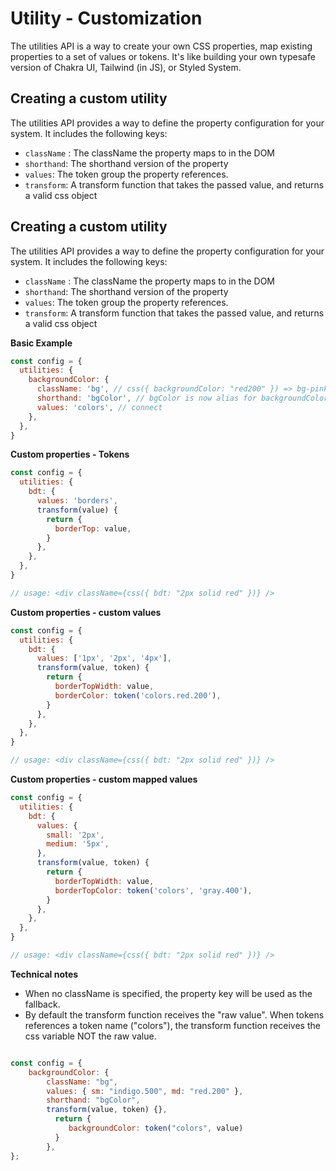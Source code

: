 # Utility - Customization

The utilities API is a way to create your own CSS properties, map existing properties to a set of values or tokens. It's
like building your own typesafe version of Chakra UI, Tailwind (in JS), or Styled System.

## Creating a custom utility

The utilities API provides a way to define the property configuration for your system. It includes the following keys:

- `className` : The className the property maps to in the DOM
- `shorthand`: The shorthand version of the property
- `values`: The token group the property references.
- `transform`: A transform function that takes the passed value, and returns a valid css object

## Creating a custom utility

The utilities API provides a way to define the property configuration for your system. It includes the following keys:

- `className` : The className the property maps to in the DOM
- `shorthand`: The shorthand version of the property
- `values`: The token group the property references.
- `transform`: A transform function that takes the passed value, and returns a valid css object

**Basic Example**

```js
const config = {
  utilities: {
    backgroundColor: {
      className: 'bg', // css({ backgroundColor: "red200" }) => bg-pink500,
      shorthand: 'bgColor', // bgColor is now alias for backgroundColor
      values: 'colors', // connect
    },
  },
}
```

**Custom properties - Tokens**

```js
const config = {
  utilities: {
    bdt: {
      values: 'borders',
      transform(value) {
        return {
          borderTop: value,
        }
      },
    },
  },
}

// usage: <div className={css({ bdt: "2px solid red" })} />
```

**Custom properties - custom values**

```js
const config = {
  utilities: {
    bdt: {
      values: ['1px', '2px', '4px'],
      transform(value, token) {
        return {
          borderTopWidth: value,
          borderColor: token('colors.red.200'),
        }
      },
    },
  },
}

// usage: <div className={css({ bdt: "2px solid red" })} />
```

**Custom properties - custom mapped values**

```js
const config = {
  utilities: {
    bdt: {
      values: {
        small: '2px',
        medium: '5px',
      },
      transform(value, token) {
        return {
          borderTopWidth: value,
          borderTopColor: token('colors', 'gray.400'),
        }
      },
    },
  },
}

// usage: <div className={css({ bdt: "2px solid red" })} />
```

**Technical notes**

- When no className is specified, the property key will be used as the fallback.
- By default the transform function receives the "raw value". When tokens references a token name ("colors"), the
  transform function receives the css variable NOT the raw value.

```js

const config = {
	backgroundColor: {
		className: "bg",
		values: { sm: "indigo.500", md: "red.200" },
		shorthand: "bgColor",
		transform(value, token) {},
	      return {
	         backgroundColor: token("colors", value)
	      }
		},
};

```
